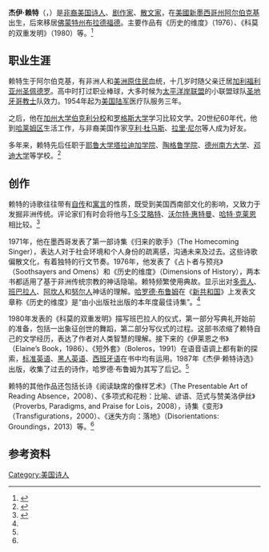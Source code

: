 {{Infobox writer <!-- For more information see [[:Template:Infobox_Writer/doc|:Template:Infobox Writer/doc]]. --> 
| name          = 杰伊·赖特
| image         = 
| image_size    = 
| alt           = 
| caption       = 
| pseudonym     = 
| birth_name    = 
| birth_date    = {{Birth date and age|1935|5|25}}
| birth_place   = {{USA}}[[新墨西哥州|新墨西哥州]][[阿尔伯克基|阿尔伯克基]]
| death_date    =
| death_place   = 
| resting_place = 
| occupation    = 
| language      = [[英语|英语]]、[[西班牙语|西班牙语]]、[[多贡语|多贡语]]
| nationality   = [[美国|美国]]
| ethnicity     = [[非裔美国人|非裔美国人]]、[[墨西哥裔美国人|墨西哥裔美国人]]
| citizenship   = 
| education     = 
| alma_mater    = 
| period        = 
| genre         = [[抒情诗|抒情诗]]、[[美国诗歌|美国诗歌]]
| subject       = 
| movement      = 
| notableworks  = 《科莫的双重发明》、《伊莱恩之书》
| spouse        = 路易丝·赖特
| partner       = 
| children      = 
| relatives     = 
| influences    = [[罗伯特·海登|罗伯特·海登]]、[[T·S·艾略特|T·S·艾略特]]、[[多贡神话|多贡神话]]、[[圣奥古斯丁|圣奥古斯丁]]
| influenced    = 
| awards        = 1986年[[麦克阿瑟奖|麦克阿瑟奖]]、1996年[[美国诗歌协会奖金|美国诗歌协会奖金]]、2005年[[波林根诗歌奖|波林根诗歌奖]]、2006年前哥伦布基金会美国图书奖终身成就奖
| signature     = 
| signature_alt = 
| website       = 
| portaldisp    = 
}}

'''杰伊·赖特'''（{{lang-en|Jay Wright}}，{{bd|1935年|5月25日|}}）是[[非裔美国人|非裔美国]][[诗人|诗人]]、[[剧作家|剧作家]]、[[散文家|散文家]]，在[[美國|美國]][[新墨西哥州|新墨西哥州]][[阿尔伯克基|阿尔伯克基]]出生，后來移居[[佛蒙特州|佛蒙特州]][[布拉德福德|布拉德福德]]。主要作品有《历史的维度》（1976）、《科莫的双重发明》（1980）等。<ref name="poets.org">{{Cite web |url=http://www.poets.org/poet.php/prmPID/365 |title=Poets.org – Poetry, Poems, Bios & More – Jay Wright |access-date=2013-09-20 |archive-date=2013-10-15 |archive-url=https://web.archive.org/web/20131015180818/http://www.poets.org/poet.php/prmPID/365 |dead-url=no }}</ref>

==职业生涯==
赖特生于阿尔伯克基，有非洲人和[[美洲原住民|美洲原住民]]血统，十几岁时随父亲迁居[[加利福利亚州|加利福利亚州]][[圣佩德罗|圣佩德罗]]。高中时打过职业棒球，大多时候为[[太平洋岸联盟|太平洋岸联盟]]的小联盟球队[[圣地牙哥教士|圣地牙哥教士]]队效力。1954年起为[[美国陆军|美国陆军]]医疗队服务三年。

之后，他在[[加州大学伯克利分校|加州大学伯克利分校]]和[[罗格斯大学|罗格斯大学]]学习比较文学。20世纪60年代，他到[[哈莱姆区|哈莱姆区]]生活工作，与非裔美国作家[[亨利·杜马斯|亨利·杜马斯]]、[[拉里·尼尔|拉里·尼尔]]等人成为好友。

多年来，赖特先后任职于[[耶鲁大学|耶鲁大学]][[塔拉迪加学院|塔拉迪加学院]]、[[陶格鲁学院|陶格鲁学院]]、[[德州南方大学|德州南方大学]]、[[邓迪大学|邓迪大学]]等学校。<ref>{{Cite web |url=http://www.answers.com/topic/jay-wright-2 |title=Oxford Companion to African American Literature:Jay Wright |access-date=2013-09-21 |archive-date=2015-09-24 |archive-url=https://web.archive.org/web/20150924053411/http://www.answers.com/topic/jay-wright-2 |dead-url=no }}</ref>

==创作==
赖特的诗歌往往带有[[自传|自传]]和[[寓言|寓言]]的性质，既受到美国西南部文化的影响，又致力于发掘非洲传统。评论家们有时会将他与[[T·S·艾略特|T·S·艾略特]]、[[沃尔特·惠特曼|沃尔特·惠特曼]]、[[哈特·克莱恩|哈特·克莱恩]]相比较。<ref name=poetry>{{Cite web |url=http://www.poetryfoundation.org/bio/jay-wright |title=Jay Wright: The Poetry Foundation |access-date=2013-09-20 |archive-date=2016-04-02 |archive-url=https://web.archive.org/web/20160402231141/http://www.poetryfoundation.org/bio/jay-wright |dead-url=no }}</ref>

1971年，他在墨西哥发表了第一部诗集《归来的歌手》（The Homecoming Singer），表达人对于社会环境和个人身份的疏离感，沟通未来及过去。这些诗歌偏散文化，有着独特的行文节奏。1976年，他发表了《占卜者与预兆》（Soothsayers and Omens）和《历史的维度》（Dimensions of History），两本书都适用了基于非洲传统宗教的神话隐喻。赖特频繁使用典故。显示出对[[多贡人|多贡人]]、[[班巴拉人|班巴拉人]]、[[阿坎人|阿坎人]]和[[努尔人|努尔人]]神话的理解。[[哈罗德·布鲁姆|哈罗德·布鲁姆]]在《[[新共和国|新共和国]]》上发表文章称《历史的维度》是“由小出版社出版的本年度最佳诗集”。<ref name=poetry/>

1980年发表的《科莫的双重发明》描写班巴拉人的仪式，第一部分写典礼开始前的准备，包括一出象征创世的舞蹈，第二部分写仪式的过程。这部书浓缩了赖特自己的文学经历，表达了作者对人类智慧的理解。接下来的《伊莱恩之书》（Elaine’s Book，1986）、《短外套》（Boleros，1991）在语音语调上都有新的探索，[[标准英语|标准英语]]、[[黑人英语|黑人英语]]、[[西班牙语|西班牙语]]在书中均有运用。1987年《杰伊·赖特诗选》出版，收集了过去的诗作，哈罗德·布鲁姆为其写了后记。<ref name=poetry/>

赖特的其他作品还包括长诗《阅读缺席的像样艺术》（The Presentable Art of Reading Absence，2008）、《多项式和花粉：比喻、谚语、范式与赞美洛伊丝》（Proverbs, Paradigms, and Praise for Lois，2008），诗集《变形》（Transfigurations，2000）、《迷失方向：落地》（Disorientations: Groundings，2013）等。<ref name=poetry/>

==参考资料==
{{reflist}}

{{Authority control}}
[[Category:美国诗人|Category:美国诗人]]